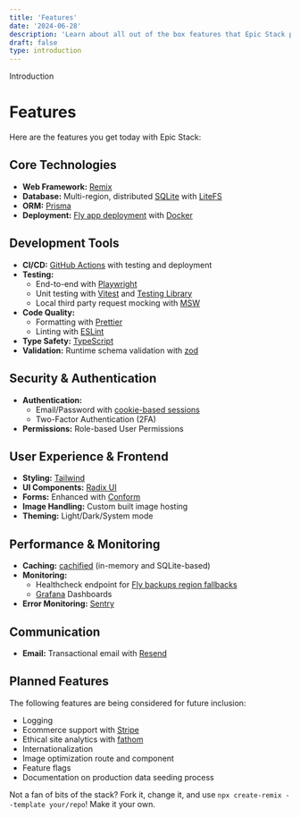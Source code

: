 ```yaml
---
title: 'Features'
date: '2024-06-28'
description: 'Learn about all out of the box features that Epic Stack provides.'
draft: false
type: introduction
---
```



<GroupName>Introduction</GroupName>

# Features

Here are the features you get today with Epic Stack:

## Core Technologies

- **Web Framework:** [Remix](https://remix.run/)
- **Database:** Multi-region, distributed [SQLite](https://sqlite.org/) with [LiteFS](https://fly.io/docs/litefs/)
- **ORM:** [Prisma](https://prisma.io/)
- **Deployment:** [Fly app deployment](https://fly.io/) with [Docker](https://www.docker.com/)

## Development Tools

- **CI/CD:** [GitHub Actions](https://github.com/features/actions) with testing and deployment
- **Testing:**
  - End-to-end with [Playwright](https://playwright.dev/)
  - Unit testing with [Vitest](https://vitest.dev/) and [Testing Library](https://testing-library.com/)
  - Local third party request mocking with [MSW](https://mswjs.io/)
- **Code Quality:**
  - Formatting with [Prettier](https://prettier.io/)
  - Linting with [ESLint](https://eslint.org/)
- **Type Safety:** [TypeScript](https://typescriptlang.org/)
- **Validation:** Runtime schema validation with [zod](https://zod.dev/)

## Security & Authentication

- **Authentication:**
  - Email/Password with [cookie-based sessions](https://remix.run/utils/sessions#md-createcookiesessionstorage)
  - Two-Factor Authentication (2FA)
- **Permissions:** Role-based User Permissions

## User Experience & Frontend

- **Styling:** [Tailwind](https://tailwindcss.com/)
- **UI Components:** [Radix UI](https://www.radix-ui.com/)
- **Forms:** Enhanced with [Conform](https://conform.guide/)
- **Image Handling:** Custom built image hosting
- **Theming:** Light/Dark/System mode

## Performance & Monitoring

- **Caching:** [cachified](https://npm.im/@epic-web/cachified) (in-memory and SQLite-based)
- **Monitoring:**
  - Healthcheck endpoint for [Fly backups region fallbacks](https://fly.io/docs/reference/configuration/#services-http_checks)
  - [Grafana](https://grafana.com/) Dashboards
- **Error Monitoring:** [Sentry](https://sentry.io/welcome/)

## Communication

- **Email:** Transactional email with [Resend](https://resend.com/)

## Planned Features

The following features are being considered for future inclusion:

- Logging
- Ecommerce support with [Stripe](https://stripe.com/)
- Ethical site analytics with [fathom](https://usefathom.com/)
- Internationalization
- Image optimization route and component
- Feature flags
- Documentation on production data seeding process

Not a fan of bits of the stack? Fork it, change it, and use `npx create-remix --template your/repo`! Make it your own.
